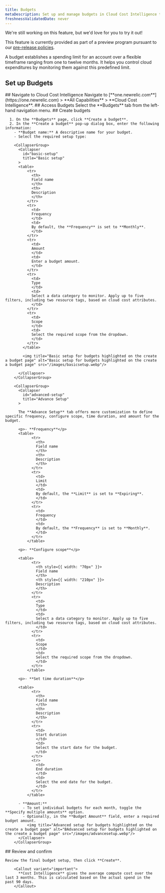 ```yaml
---
title: Budgets
metaDescription: Set up and manage budgets in Cloud Cost Intelligence to control cloud expenditures. Learn how to create, review, and customize budgets for effective financial management.
freshnessValidatedDate: never
---
```


<Callout title="preview">
  We're still working on this feature, but we'd love for you to try it out!

  This feature is currently provided as part of a preview program pursuant to our [pre-release policies](/docs/licenses/license-information/referenced-policies/new-relic-pre-release-policy).
</Callout>

A budget establishes a spending limit for an account over a flexible timeframe ranging from one to twelve months. It helps you control cloud expenditures by monitoring them against this predefined limit.

## Set up Budgets

<Steps>

  <Step>
    ## Navigate to Cloud Cost Intelligence
      Navigate to <DNT>[**one.newrelic.com**](https://one.newrelic.com) > **All Capabilities** > **Cloud Cost Intelligence**</DNT>.
  </Step>

  <Step>
    ## Access Budgets
      Select the **Budgets** tab from the left-hand navigation menu.
  </Step>

  <Step>
    ## Create budgets

      1. On the **Budgets** page, click **Create a budget**.
      2. In the **Create a budget** pop-up dialog box, enter the following information:
        - **Budget name:** A descriptive name for your budget.
        - Select the required setup type:

        <CollapserGroup>
          <Collapser
            id="basic-setup"
            title="Basic setup"
          >
          <table>
              <tr>
                <th>
                Field name
                </th>
                <th>
                Description
                </th>
              </tr>
              <tr>
                <td>
                Frequency
                </td>
                <td>
                By default, the **Frequency** is set to **Monthly**.
                </td>
              </tr>
              <tr>
                <td>
                Amount
                </td>
                <td>
                Enter a budget amount.
                </td>
              </tr>
              <tr>
                <td>
                Type
                </td>
                <td>
                Select a data category to monitor. Apply up to five filters, including two resource tags, based on cloud cost attributes.
                </td>
              </tr>
              <tr>
                <td>
                Scope
                </td>
                <td>
                Select the required scope from the dropdown.
                </td>
              </tr>
            </table>

            <img title="Basic setup for budgets highlighted on the create a budget page" alt="Basic setup for budgets highlighted on the create a budget page" src="/images/basicsetup.webp"/>

          </Collapser>
        </CollapserGroup>

        <CollapserGroup>
          <Collapser
            id="advanced-setup"
            title="Advance Setup"
          >

          The **Advance Setup** tab offers more customization to define specific frequency, configure scope, time duration, and amount for the budget.

          <p>- **Frequency**</p>
          <table>
                <tr>
                  <th>
                  Field name
                  </th>
                  <th>
                  Description
                  </th>
                </tr>
                <tr>
                  <td>
                  Limit
                  </td>
                  <td>
                  By default, the **Limit** is set to **Expiring**.
                  </td>
                </tr>
                <tr>
                  <td>
                  Frequency
                  </td>
                  <td>
                  By default, the **Frequency** is set to **Monthly**.
                  </td>
                </tr>
              </table>

          <p>- **Configure scope**</p>

          <table>
                <tr>
                  <th style={{ width: "70px" }}>
                  Field name
                  </th>
                  <th style={{ width: "210px" }}>
                  Description
                  </th>
                </tr>
                <tr>
                  <td>
                  Type
                  </td>
                  <td>
                  Select a data category to monitor. Apply up to five filters, including two resource tags, based on cloud cost attributes.
                  </td>
                </tr>
                <tr>
                  <td>
                  Scope
                  </td>
                  <td>
                  Select the required scope from the dropdown.
                  </td>
                </tr>
              </table>

          <p>- **Set time duration**</p>

          <table>
                <tr>
                  <th>
                  Field name
                  </th>
                  <th>
                  Description
                  </th>
                </tr>
                <tr>
                  <td>
                  Start duration
                  </td>
                  <td>
                  Select the start date for the budget.
                  </td>
                </tr>
                <tr>
                  <td>
                  End duration
                  </td>
                  <td>
                  Select the end date for the budget.
                  </td>
                </tr>
              </table>

          - **Amount:**
            - To set individual budgets for each month, toggle the **Specify multiple amounts** option.
            - Optionally, in the **Budget Amount** field, enter a required budget amount.
              <img title="Advanced setup for budgets highlighted on the create a budget page" alt="BAdvanced setup for budgets highlighted on the create a budget page" src="/images/advancesetup.webp"/>
          </Collapser>
        </CollapserGroup>
  </Step>

  <Step>
    ## Review and confirm

    Review the final budget setup, then click **Create**.

        <Callout variant="important">
          **Cost Intelligence** gives the average compute cost over the last 3 months. This is calculated based on the actual spend in the past 90 days.
        </Callout> 
  </Step>
</Steps>